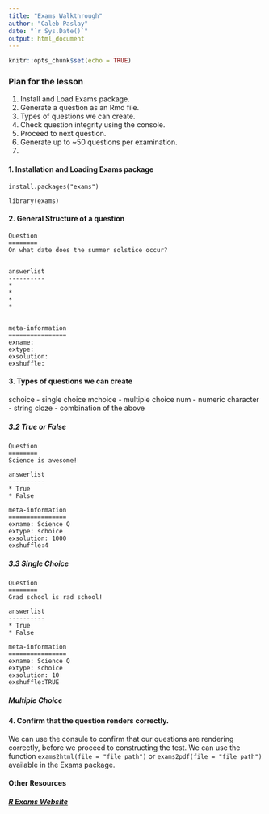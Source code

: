 ```yaml
---
title: "Exams Walkthrough"
author: "Caleb Paslay"
date: "`r Sys.Date()`"
output: html_document
---
```


```r
knitr::opts_chunk$set(echo = TRUE)

```
### Plan for the lesson
1. Install and Load Exams package.
2. Generate a question as an Rmd file.
3. Types of questions we can create. 
4. Check question integrity using the console. 
5. Proceed to next question. 
6. Generate up to ~50 questions per examination. 
7. 

#### 1. Installation and Loading **Exams** package
```
install.packages("exams")
```
```
library(exams)
```
#### 2. General Structure of a question
```
Question
========
On what date does the summer solstice occur? 
  
  
answerlist
----------
* 
* 
* 
* 


meta-information
================
exname: 
extype: 
exsolution: 
exshuffle: 
```
#### 3. Types of questions we can create
schoice - single choice
mchoice - multiple choice
num - numeric
character - string
cloze - combination of the above 


##### 3.2 True or False
```
Question
========
Science is awesome!  
  
answerlist
----------
* True
* False

meta-information
================
exname: Science Q
extype: schoice
exsolution: 1000 
exshuffle:4 
```
##### 3.3 Single Choice
```
Question
========
Grad school is rad school!  
  
answerlist
----------
* True
* False

meta-information
================
exname: Science Q
extype: schoice
exsolution: 10 
exshuffle:TRUE 
```
##### Multiple Choice



#### 4. Confirm that the question renders correctly. 
We can use the consule to confirm that our questions are rendering correctly,
before we proceed to constructing the test. We can use the function `exams2html(file = "file path")` or `exams2pdf(file = "file path")` available in the Exams package.














#### Other Resources

##### [R Exams Website](https://www.r-exams.org/) 






